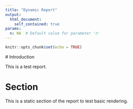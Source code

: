 ```yaml
---
title: "Dynamic Report"
output: 
  html_document:
    self_contained: true
params:
  n: NA  # Default value for parameter 'n'
---
```


```r
knitr::opts_chunk$set(echo = TRUE)
```

\# Introduction

This is a test report.

# Section

This is a static section of the report to test basic rendering.
